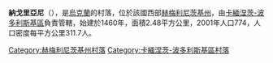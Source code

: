 {{coord|48|38|14|N|26|27|25|E|scale:100000|display=title}}

'''納戈里亞尼'''（{{lang-uk|Нагоряни}}），是[[烏克蘭|烏克蘭]]的村落，位於該國西部[[赫梅利尼茨基州|赫梅利尼茨基州]]，由[[卡緬涅茨-波多利斯基區|卡緬涅茨-波多利斯基區]]負責管轄，始建於1460年，面積2.48平方公里，2001年人口774，人口密度每平方公里311.7人。

{{DEFAULTSORT:Нагоряни}}
[[Category:赫梅利尼茨基州村落|Category:赫梅利尼茨基州村落]]
[[Category:卡緬涅茨-波多利斯基區村落|Category:卡緬涅茨-波多利斯基區村落]]


{{Khmelnytskyi-geo-stub}}